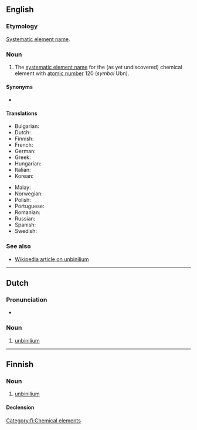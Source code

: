 {{also|Unbinilium}}
==English==
{{elements|lang=en|Ubn|ununennium|Uue|unbiunium|Ubu}}

===Etymology===
[[w:Systematic element name|Systematic element name]].

===Noun===
{{en-noun|-}}

# The [[systematic element name]] for the (as yet undiscovered) chemical element with [[atomic number]] 120 (''symbol'' Ubn).

====Synonyms====
* {{l|en|eka-radium}}

====Translations====
{{trans-top|chemical element}}
* Bulgarian: {{t|bg|унбини́лий|m}}
* Dutch: {{t+|nl|unbinilium|n}}
* Finnish: {{t+|fi|unbinilium}}
* French: {{t+|fr|unbinilium|m}}
* German: {{t|de|Unbinilium|n}}
* Greek: {{t|el|ουνμπινίλιο|n}}
* Hungarian: {{t+|hu|unbinilium}}
* Italian: {{t+|it|unbinilio|m}}
* Korean: {{t|ko|운비닐륨}}
{{trans-mid}}
* Malay: {{t|ms|unbinilium}}
* Norwegian: {{t|no|unbinilium}}
* Polish: {{t|pl|unbinilium|m}}
* Portuguese: {{t|pt|unbinílio|m}}
* Romanian: {{t|ro|unbiniliu|n}}
* Russian: {{t+|ru|унбини́лий|m}}
* Spanish: {{t|es|unbinilio|m}}
* Swedish: {{t|sv|unbinilium}}
{{trans-bottom}}

===See also===
* [[w:Unbinilium|Wikipedia article on unbinilium]]

----

==Dutch==
{{elements|Ubn|ununennium|Uue|unbiunium|Ubu|lang=nl}}

===Pronunciation===
* {{audio|nl|Nl-unbinilium.ogg|Audio}}

===Noun===
{{nl-noun|n|-|-}}

# [[#English|unbinilium]]

----

==Finnish==
{{wikipedia|lang=fi}}

===Noun===
{{head|fi|noun}}

# [[#English|unbinilium]]

====Declension====
{{fi-decl-risti|n=sg|unbinilium|||a|i=0}}

[[Category:fi:Chemical elements]]